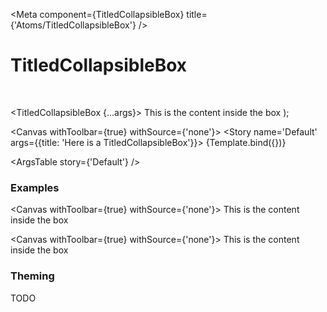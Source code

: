 

<Meta
  component={TitledCollapsibleBox}
  title={'Atoms/TitledCollapsibleBox'}
/>

# TitledCollapsibleBox

<br/>

  <TitledCollapsibleBox {...args}>
    <span> This is the content inside the box </span>
  </TitledCollapsibleBox>
);

<Canvas withToolbar={true} withSource={'none'}>
  <Story name='Default' args={{title: 'Here is a TitledCollapsibleBox'}}>
    {Template.bind({})}
  </Story>
</Canvas>

<ArgsTable story={'Default'} />

### Examples

<Canvas withToolbar={true} withSource={'none'}>
  <Story name='Stateful'>
    <StatefulTitledCollapsibleBox title='Stateful TitledCollapsibleBox'>
      <span> This is the content inside the box </span>
    </StatefulTitledCollapsibleBox>
  </Story>
</Canvas>


<Canvas withToolbar={true} withSource={'none'}>
  <Story name='Stateful Collapsed'>
    <StatefulTitledCollapsibleBox title='Stateful TitledCollapsibleBox (collapsed initially)' isCollapsedInitially={true}>
      <span> This is the content inside the box </span>
    </StatefulTitledCollapsibleBox>
  </Story>
</Canvas>

### Theming

TODO
